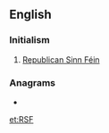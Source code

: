 ==English==

===Initialism===
{{en-initialism}}
# [[w:Republican Sinn Féin|Republican Sinn Féin]]

===Anagrams===
* {{l|en|fsr}}

[[et:RSF]]